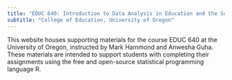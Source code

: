 ```yaml
---
title: "EDUC 640: Introduction to Data Analysis in Education and the Social Sciences"
subtitle: "College of Education, University of Oregon"
---
```


This website houses supporting materials for the course EDUC 640 at the University of Oregon, instructed by Mark Hammond and Anwesha Guha. These materials are intended to support students with completing their assignments using the free and open-source statistical programming language R.
